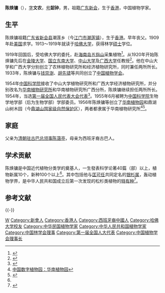 {{Infobox_Person
| name = 陈焕镛
| image= 陈焕镛院士塑像 - panoramio.jpg
| image caption = 陈焕镛院士塑像
|box_width= 
|occupation= 植物学家
| period = 
|birth_name=
| other_names =
| Sex =男
|birth_date= 1890年7月12日
|birth_place={{HKG-1876}}
|death_date= 1971年1月18日
|death_place= {{PRC}}[[广东省|广东省]][[广州市|广州市]]
| nationality =
| residence =
| party =
| religion =
| spouse = 
| relatives = 
|education= 
| past = 
{{Infobox_People_CAS
|学部=生物学部
|专业=植物学
|当选年=1955年
}}
| work =
《中国经济树木》、《中国植物图谱》（共5卷）、《海南植物志》（第一、二卷）、《中国植物志》（第二卷、第十一卷）
|awards=
}}
'''陈焕镛'''（{{bd|1890年|7月12日|1971年|1月18日}}），[[表字|字]]'''文农'''，[[号|号]]'''韶钟'''，男，祖籍[[广东省|广东]][[新会县|新会]]，生于[[香港|香港]]，中国植物学家。

== 生平 ==
陈焕镛祖籍[[广东省|广东省]][[新会县|新会县]]潮莲乡（今[[江门市|江门市]][[潮莲镇|潮莲镇]]），生于[[香港|香港]]。早年丧父。1909年赴[[美国|美国]]求学。1913～1919年就读于[[哈佛大学|哈佛大学]]，获得林学[[硕士|硕士]]学位。

1919年回国后，受哈佛大学的委托，赴[[海南岛|海南岛]][[五指山_(海南)|五指山]]采集植物<ref name="multiple">{{Cite web |url=http://kepu.xtbg.ac.cn/n217c27.aspx |title=中科院西双版纳热带植物园：我国近代植物分类学的开拓者和奠基人——陈焕镛 |accessdate=2011-08-26 |archive-date=2011-08-31 |archive-url=https://web.archive.org/web/20110831203555/http://kepu.xtbg.ac.cn/n217c27.aspx |dead-url=yes }}</ref>。从1920年开始陈焕镛先后在[[金陵大学|金陵大学]]、[[国立东南大学|国立东南大学]]、[[中山大学|中山大学]]及[[广西大学|广西大学]]任教授<ref>{{cite web | language = zh-cn | publisher = 华南农业大学林学院 | title = 陈焕镛教授 | url = http://xy.scau.edu.cn/linxue/SYXX/View.aspx?ArticleID=653 | date = 2008-10-13 | accessdate = 2011-08-26 | deadurl = yes | archiveurl = https://web.archive.org/web/20110909013913/http://xy.scau.edu.cn/linxue/SYXX/View.aspx?ArticleID=653 | archivedate = 2011-09-09 }}</ref>。他在中山大学和广西大学分别创立了农林植物研究所和经济植物研究所，同时兼任两所所长。1933年，陈焕镛与[[钱崇澍|钱崇澍]]、[[胡先骕|胡先骕]]等共同创立了[[中国植物学会|中国植物学会]]。

1954年[[中国科学院|中国科学院]]接收了中山大学植物研究所和广西大学经济植物研究所，并分别改名为[[华南植物研究所|华南植物研究所]]和华南植物研究所广西分所，陈焕镛继续担任两所所长。1954年，当选[[第一届全国人民代表大会代表名单|第一届全国人民代表大会代表]]<ref>{{cite book|author=全国人民代表大会常务委员会办公厅|title=中华人民共和国第一届全国人民代表大会代表名单|year=1955年|publisher=全国人民代表大会常务委员会办公厅|url=http://book.ucdrs.superlib.net/views/specific/2929/bookDetail.jsp?dxNumber=000005772167&d=546843D0AE2464CD1C95896344A85614&fenlei=04070402|access-date=2015-01-27|archive-date=2019-01-24|archive-url=https://web.archive.org/web/20190124105450/http://book.ucdrs.superlib.net/views/specific/2929/bookDetail.jsp?dxNumber=000005772167&d=546843D0AE2464CD1C95896344A85614&fenlei=04070402|dead-url=no}}</ref>。1955年6月被聘为[[中国科学院|中国科学院]]生物学地学部（后为生物学部）学部委员。1956年陈焕镛等创立了[[华南植物园|华南植物园]]和鼎湖山树木园（今[[鼎湖山国家级自然保护区|鼎湖山国家级自然保护区]]），两者都隶属于华南植物研究所<ref>[http://www.cvbg.cn/garden/garden.aspx?id=82 中国数字植物园：华南植物园]{{dead link|date=2018年5月 |bot=InternetArchiveBot |fix-attempted=yes }}</ref><ref>{{cite web | language = zh-cn | publisher = 中国科学院华南植物园 | title = 华南植物园召开“弘扬陈焕镛、张肇骞、陈封怀精神”报告会 | url = http://www.scib.ac.cn/xwzx/zhxw/201009/t20100907_2945878.html | date = 2010-09-07 | accessdate = 2011-08-26 | archive-date = 2012-02-04 | archive-url = https://web.archive.org/web/20120204040727/http://www.scib.ac.cn/xwzx/zhxw/201009/t20100907_2945878.html | dead-url = no }}</ref>。

== 家庭 ==
父亲为[[中国驻古巴大使列表|清朝驻古巴总领事]][[陈蔼亭|陈蔼亭]]，母亲为西班牙裔古巴人。

== 学术贡献 ==
陈焕镛是中国近代植物分类学的奠基人，一生發表科学论著40篇（部）以上，植物新属10个，新种100个以上<ref name="multiple"/>。其中包括他与[[匡可任|匡可任]]共同定名的[[银杉属|银杉属]]，轰动植物学界，是中华人民共和国成立后第一次发现的松杉类植物的[[特有种|特有种]]<ref>{{cite web | language = zh-cn | publisher = 中国林业新闻网 | title = 银杉是怎样发现的 | url = http://www.greentimes.com/green/econo/hcyl/yljx/content/2009-12/01/content_71041.htm | date = 2009-12-01 | accessdate = 2011-08-26 | archive-url = https://web.archive.org/web/20160307061143/http://greentimes.com/green/econo/hcyl/yljx/content/2009-12/01/content_71041.htm# | archive-date = 2016-03-07 | dead-url = yes }}</ref>。

{{植物命名人|Chun|陈焕镛}}

== 参考文献 ==
{{Reflist}}

{{-}}
{{中国科学院生命科学和医学学部院士}}
{{Navboxes
| title  = 陈焕镛在[[中国林学会|中国林学会]]的职务
| list1  =
{{中国林学会第一届理事会}}
{{中国林学会第二届理事会}}
}}

{{Authority control}}
{{DEFAULTSORT:Chun Woon Young}}
[[Category:陈姓|W]]
[[Category:新會人|Category:新會人]]
[[Category:香港人|Category:香港人]]
[[Category:西班牙裔中國人|Category:西班牙裔中國人]]
[[Category:哈佛大学校友|Category:哈佛大学校友]]
[[Category:中华民国植物学家|Category:中华民国植物学家]]
[[Category:中华人民共和国植物学家|Category:中华人民共和国植物学家]]
[[Category:中国林学会理事|Category:中国林学会理事]]
[[Category:第一届全国人大代表|Category:第一届全国人大代表]]
[[Category:中国植物学会理事长|Category:中国植物学会理事长]]